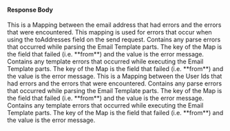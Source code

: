 
#### Response Body

<APIBlock>
  <APIField name="anonymousResults" type="Map<String,Object>" since="1.28.0">
    This is a Mapping between the email address that had errors and the errors that were encountered. This mapping is used for errors that occur when using the <InlineField>toAddresses</InlineField> field on the send request.
  </APIField>
  <APIField name="anonymousResults[email].parseErrors" type="Map<String,String>" since="1.28.0">
    Contains any parse errors that occurred while parsing the Email Template parts. The key of the Map is the field that failed (i.e. **from**) and the value is the error message.
  </APIField>
  <APIField name="anonymousResults[email].renderErrors" type="Map<String,String>" since="1.28.0">
    Contains any template errors that occurred while executing the Email Template parts. The key of the Map is the field that failed (i.e. **from**) and the value is the error message.
  </APIField>
  <APIField name="results" type="Map<UUID,Object>">
    This is a Mapping between the User Ids that had errors and the errors that were encountered.
  </APIField>
  <APIField name="results[userId].parseErrors" type="Map<String,String>">
    Contains any parse errors that occurred while parsing the Email Template parts. The key of the Map is the field that failed (i.e. **from**) and the value is the error message.
  </APIField>
  <APIField name="results[userId].renderErrors" type="Map<String,String>">
    Contains any template errors that occurred while executing the Email Template parts. The key of the Map is the field that failed (i.e. **from**) and the value is the error message.
  </APIField>
</APIBlock>

<JSON title="Example Response JSON" src="email-templates/send-response.json" />
